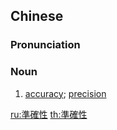 {{also|准确性}}
==Chinese==
{{zh-forms|s=准确性|type=21}}

===Pronunciation===
{{zh-pron
|m=zhǔnquèxìng
|cat=n
}}

===Noun===
{{zh-noun}}

# [[accuracy]]; [[precision]]

[[ru:準確性]]
[[th:準確性]]